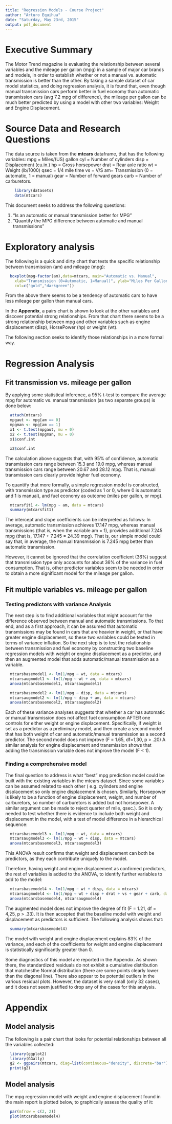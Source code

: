 ```yaml
---
title: "Regression Models - Course Project"
author: "Arturo Equihua"
date: "Saturday, May 23rd, 2015"
output: pdf_document
---
```

# Executive Summary
The Motor Trend magazine is evaluating the relationship between several variables and the mileage per gallon (mpg) in a sample of major car brands and models, in order to establish whether or not a manual vs. automatic transmission is better than the other. By taking a sample dataset of car model statistics, and doing regression analysis, it is found that, even though manual transmission cars perform better in fuel economy than automatic transmission cars (avg 7.2 mpg of difference), the mileage per gallon can be much better predicted by using a model with other two variables: Weight and Engine Displacement.

# Source Data and Research Questions
The data source is taken from the **mtcars** dataframe, that has the following variables: mpg = Miles/(US) gallon cyl = Number of cylinders disp = Displacement (cu.in.) hp = Gross horsepower drat = Rear axle ratio wt = Weight (lb/1000) qsec = 1/4 mile time vs = V/S am= Transmission (0 = automatic, 1 = manual) gear = Number of forward gears  carb = Number of carburetors.

```r
    library(datasets)
    data(mtcars)
```

This document seeks to address the following questions:

1. “Is an automatic or manual transmission better for MPG”
2. "Quantify the MPG difference between automatic and manual transmissions"

# Exploratory analysis
The following is a quick and dirty chart that tests the specific relationship between transmission (am) and mileage (mpg):


```r
  boxplot(mpg~factor(am),data=mtcars, main="Automatic vs. Manual", 
    xlab="Transmission (0=Automatic, 1=Manual)", ylab="Miles Per Gallon",
    col=c("gold","darkgreen"))
```
From the above there seems to be a tendency of automatic cars to have less mileage per gallon than manual cars.

In the **Appendix**, a pairs chart is shown to look at the other variables and discover potential strong relationships. From that chart there seems to be a strong relationship between mpg and other variables such as engine displacement (disp), HorsePower (hp) or weight (wt).

The following section seeks to identify those relationships in a more formal way.

# Regression Analysis
## Fit transmission vs. mileage per gallon
By applying some statistical inference, a 95% t-test to compare the average mpg for automatic vs. manual transmission (as two separate groups) is done below:

```r
  attach(mtcars)
  mpgaut <- mpg[am == 0]
  mpgman <- mpg[am == 1]
  x1 <- t.test(mpgaut, mu = 0)
  x2 <- t.test(mpgman, mu = 0)
  x1$conf.int
```

```r
  x2$conf.int
```

The calculation above suggests that, with 95% of confidence, automatic transmission cars range between 15.3 and 19.0 mpg, whereas manual transmission cars range between 20.67 and 28.12 mpg. That is, manual transmission cars clearly provide higher fuel economy.

To quantify that more formally, a simple regression model is constructed,  with transmission type as predictor (coded as 1 or 0, where 0 is automatic and 1 is manual), and fuel economy as outcome (miles per gallon, or mpg).

```r
  mtcarsfit1 <- lm(mpg ~ am, data = mtcars)
  summary(mtcarsfit1)
```

The intercept and slope coefficients can be interpreted as follows: In average, automatic transmission achieves 17.147 mpg, whereas manual transmissions (that is, when the variable am = 1), provides additional 7.245 mpg (that is, 17.147 + 7.245 = 24.39 mpg).  That is, our simple model could say that, in average,  the manual transmission is 7.245 mpg better than automatic transmission.

However, it cannot be ignored that the correlation coefficient (36%) suggest that transmission type only accounts for about 36% of the variance in fuel consumption. That is, other predictor variables seem to be needed in order to obtain a more significant model for the mileage per gallon.

## Fit multiple variables vs. mileage per gallon
### Testing predictors with variance Analysis
The next step is to find additional variables that might account for the difference observed between manual and automatic transmissions.  To that end, and as a first approach, it can be assumed that automatic transmissions may be found in cars that are heavier in weight, or that have greater engine displacement, so these two variables could be tested in terms of variance inflation. So the next step is to test the relationship between transmission and fuel economy by constructing two baseline regression models with weight or engine displacement as a predictor, and then an augmented model that adds automatic/manual transmission as a variable. 

```r
  mtcarsbasemodel1 <- lm(1/mpg ~ wt, data = mtcars)
  mtcarsaugmodel1 <- lm(1/mpg ~ wt + am, data = mtcars)
  anova(mtcarsbasemodel1, mtcarsaugmodel1)
```

```r
  mtcarsbasemodel2 <- lm(1/mpg ~ disp, data = mtcars)
  mtcarsaugmodel2 <- lm(1/mpg ~ disp + am, data = mtcars)
  anova(mtcarsbasemodel2, mtcarsaugmodel2)
```

Each of these variance analyses suggests that whether a car has automatic or manual transmission does not affect fuel consumption AFTER one controls for either weight or engine displacement.  Specifically, if weight is set as a predictor as a preliminary model, and then create a second model that has both weight of car and automatic/manual transmission as a second predictor. The second model does not improve (F = 1.65, df=1,30, p > .20)  A similar analysis for engine displacement and transmission shows that adding the transmission variable does not improve the model (F < 1).

### Finding a comprehensive model
The final question to address is what "best" mpg prediction model could be built with the existing variables in the mtcars dataset. Since some variables can be assumed related to each other ( e.g. cylinders and engine displacement so only engine displacement is chosen. Similarly, Horsepower is likely to be a function of engine displacement, weight, and number of carburetors, so number of carburetors is added but not horsepower. A similar argument can be made to reject quarter of mile, qsec.). So it is only needed to test whether there is evidence to include both weight and displacement in the model, with a test of model difference in a hierarchical sequence:

```r
  mtcarsbasemodel3 <- lm(1/mpg ~ wt, data = mtcars)
  mtcarsaugmodel3 <- lm(1/mpg ~ wt + disp, data = mtcars)
  anova(mtcarsbasemodel3, mtcarsaugmodel3)
```
This ANOVA result confirms that weight and displacement can both be predictors, as they each contribute uniquely to the model.

Therefore, having weight and engine displacement as confirmed predictors, the rest of variables is added to the ANOVA, to identify further variables to add to the model:

```r
  mtcarsbasemodel4 <- lm(1/mpg ~ wt + disp, data = mtcars)
  mtcarsaugmodel4 <- lm(1/mpg ~ wt + disp + drat + vs + gear + carb, data = mtcars)
  anova(mtcarsbasemodel4, mtcarsaugmodel4)
```

The augmented model does not improve the degree of fit (F = 1.21, df = 4,25, p > .33). It is then accepted that the baseline model with weight and displacement as predictors is sufficient. The following analysis shows that:

```r
  summary(mtcarsbasemodel4)
```

The model with weight and engine displacement explains 83% of the variance, and each of the coefficients for weight and engine displacement is statistically significantly greater than 0. 

Some diagnostics of this model are reported in the Appendix. As shown there, the standardized residuals do not exhibit a cumulative distribution that matchesthe Normal distribution (there are some points clearly lower than the diagonal line). There also appear to be potential outliers in the various residual plots. However, the dataset is very small (only 32 cases), and it does not seem justified to drop any of the cases for this analysis.

# Appendix
## Model analysis
The following is a pair chart that looks for potential relationships between all the variables collected:

```r
  library(ggplot2)
  library(GGally)
  g2 <- ggpairs(mtcars, diag=list(continuous="density", discrete="bar"), axisLabels="show")
  print(g2)
```

## Model analysis
The mpg regression model with weight and engine displacement found in the main report is plotted below, to graphically assess the quality of it:

```r
  par(mfrow = c(2, 2))
  plot(mtcarsbasemodel4)
```




